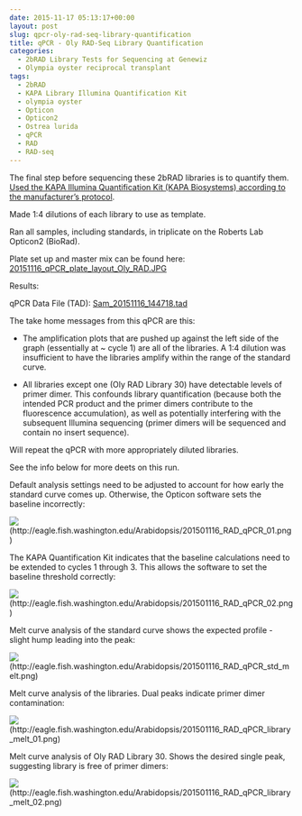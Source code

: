 ```yaml
---
date: 2015-11-17 05:13:17+00:00
layout: post
slug: qpcr-oly-rad-seq-library-quantification
title: qPCR - Oly RAD-Seq Library Quantification
categories:
  - 2bRAD Library Tests for Sequencing at Genewiz
  - Olympia oyster reciprocal transplant
tags:
  - 2bRAD
  - KAPA Library Illumina Quantification Kit
  - olympia oyster
  - Opticon
  - Opticon2
  - Ostrea lurida
  - qPCR
  - RAD
  - RAD-seq
---
```


The final step before sequencing these 2bRAD libraries is to quantify them. [Used the KAPA Illumina Quantification Kit (KAPA Biosystems) according to the manufacturer's protocol](https://github.com/sr320/LabDocs/blob/master/protocols/Commercial_Protocols/KAPA_Biosystems_KAPA_Library_Quantification_Illumina_Manual_July2014.pdf).

Made 1:4 dilutions of each library to use as template.

Ran all samples, including standards, in triplicate on the Roberts Lab Opticon2 (BioRad).

Plate set up and master mix can be found here: [20151116_qPCR_plate_layout_Oly_RAD.JPG](https://eagle.fish.washington.edu/Arabidopsis/20151116_qPCR_plate_layout_Oly_RAD.JPG)



Results:

qPCR Data File (TAD): [Sam_20151116_144718.tad](https://eagle.fish.washington.edu/Arabidopsis/qPCR/Opticon/Sam_20151116_144718.tad)

The take home messages from this qPCR are this:




    
  * The amplification plots that are pushed up against the left side of the graph (essentially at ~ cycle 1) are all of the libraries. A 1:4 dilution was insufficient to have the libraries amplify within the range of the standard curve.

    
  * All libraries except one (Oly RAD Library 30) have detectable levels of primer dimer. This confounds library quantification (because both the intended PCR product and the primer dimers contribute to the fluorescence accumulation), as well as potentially interfering with the subsequent Illumina sequencing (primer dimers will be sequenced and contain no insert sequence).



Will repeat the qPCR with more appropriately diluted libraries.

See the info below for more deets on this run.





Default analysis settings need to be adjusted to account for how early the standard curve comes up. Otherwise, the Opticon software sets the baseline incorrectly:

![](https://eagle.fish.washington.edu/Arabidopsis/201501116_RAD_qPCR_01.png)(http://eagle.fish.washington.edu/Arabidopsis/201501116_RAD_qPCR_01.png)







The KAPA Quantification Kit indicates that the baseline calculations need to be extended to cycles 1 through 3. This allows the software to set the baseline threshold correctly:

![](https://eagle.fish.washington.edu/Arabidopsis/201501116_RAD_qPCR_02.png)(http://eagle.fish.washington.edu/Arabidopsis/201501116_RAD_qPCR_02.png)







Melt curve analysis of the standard curve shows the expected profile - slight hump leading into the peak:

![](https://eagle.fish.washington.edu/Arabidopsis/201501116_RAD_qPCR_std_melt.png)(http://eagle.fish.washington.edu/Arabidopsis/201501116_RAD_qPCR_std_melt.png)







Melt curve analysis of the libraries. Dual peaks indicate primer dimer contamination:

![](https://eagle.fish.washington.edu/Arabidopsis/201501116_RAD_qPCR_library_melt_01.png)(http://eagle.fish.washington.edu/Arabidopsis/201501116_RAD_qPCR_library_melt_01.png)





Melt curve analysis of Oly RAD Library 30. Shows the desired single peak, suggesting library is free of primer dimers:

![](https://eagle.fish.washington.edu/Arabidopsis/201501116_RAD_qPCR_library_melt_02.png)(http://eagle.fish.washington.edu/Arabidopsis/201501116_RAD_qPCR_library_melt_02.png)
